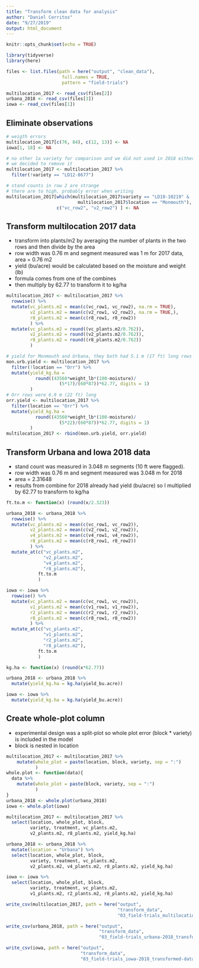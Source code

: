 ```yaml
---
title: "Transform clean data for analysis"
author: "Daniel Cerritos"
date: "9/27/2019"
output: html_document
---
```


```r
knitr::opts_chunk$set(echo = TRUE)
```

```r
library(tidyverse)
library(here)
```

```r
files <- list.files(path = here("output", "clean_data"), 
                     full.names = TRUE, 
                     pattern = "field-trials")

multilocation_2017 <- read_csv(files[2])
urbana_2018 <- read_csv(files[3])
iowa <- read_csv(files[1])
```

## Eliminate observations

```r
# weigth errors
multilocation_2017[c(76, 84), c(12, 13)] <- NA
iowa[1, 18] <- NA

# no other 1a variety for comparison and we did not used in 2018 either 
# we decided to remove it 
multilocation_2017 <- multilocation_2017 %>% 
  filter(!variety == "LD12-8677")

# stand counts in row 2 are strange
# there are to high, probably error when writing
multilocation_2017[which(multilocation_2017$variety == "LD10-10219" & 
                           multilocation_2017$location == "Monmouth"), 
                   c("vc_row2", "v2_row2") ] <- NA
```

## Transform multilocation 2017 data
- transform into plants/m2 by averaging the number of plants in the two rows and then divide by the area
- row width was 0.76 m and segment measured was 1 m for 2017 data, area = 0.76 m2  
- yield (bu/acre) would be calculated based on the moisture and weight (lb) 
- formula comes from one of the combines 
- then multiply by 62.77 to transform it to kg/ha

```r
multilocation_2017 <- multilocation_2017 %>% 
  rowwise() %>% 
  mutate(vc_plants.m2 = mean(c(vc_row1, vc_row2), na.rm = TRUE),
         v2_plants.m2 = mean(c(v2_row1, v2_row2), na.rm = TRUE,), 
         r8_plants.m2 = mean(c(r8_row1, r8_row2))
         ) %>% 
  mutate(vc_plants.m2 = round((vc_plants.m2/0.762)), 
         v2_plants.m2 = round((v2_plants.m2/0.762)), 
         r8_plants.m2 = round((r8_plants.m2/0.762))
         )

# yield for Monmouth and Urbana, they both had 5.1 m (17 ft) long rows
mon.urb.yield <- multilocation_2017 %>%
  filter(!location == "Orr") %>% 
  mutate(yield_kg.ha = 
           round((43560*weight_lb*(100-moisture)/
                    (5*17)/(60*87))*62.77, digits = 1)
         )
# Orr rows were 6.9 m (22 ft) long
orr.yield <- multilocation_2017 %>%
  filter(location == "Orr") %>% 
  mutate(yield_kg.ha = 
           round((43560*weight_lb*(100-moisture)/
                    (5*22)/(60*87))*62.77, digits = 1)
         )
multilocation_2017 <- rbind(mon.urb.yield, orr.yield)
```

## Transform Urbana and Iowa 2018 data
- stand count was measured in 3.048 m segments (10 ft were flagged). 
- row width was 0.76 m and segment measured was 3.048 m for 2018 
- area = 2.31648
- results from combine for 2018 already had yield (bu/acre) so I multiplied by 62.77 to transform to kg/ha

```r
ft.to.m <- function(x) (round(x/2.323))

urbana_2018 <- urbana_2018 %>% 
  rowwise() %>% 
  mutate(vc_plants.m2 = mean(c(vc_row1, vc_row2)), 
         v2_plants.m2 = mean(c(v2_row1, v2_row2)),
         v4_plants.m2 = mean(c(v4_row1, v4_row2)),
         r8_plants.m2 = mean(c(r8_row1, r8_row2))
         ) %>%
  mutate_at(c("vc_plants.m2", 
              "v2_plants.m2", 
              "v4_plants.m2", 
              "r8_plants.m2"), 
            ft.to.m
            )

iowa <- iowa %>% 
  rowwise() %>% 
  mutate(vc_plants.m2 = mean(c(vc_row1, vc_row2)), 
         v1_plants.m2 = mean(c(v1_row1, v1_row2)),
         r2_plants.m2 = mean(c(r2_row1, r2_row2)),
         r8_plants.m2 = mean(c(r8_row1, r8_row2))
         ) %>%
  mutate_at(c("vc_plants.m2", 
              "v1_plants.m2", 
              "r2_plants.m2", 
              "r8_plants.m2"), 
            ft.to.m
            )

kg.ha <- function(x) (round(x*62.77))

urbana_2018 <- urbana_2018 %>% 
  mutate(yield_kg.ha = kg.ha(yield_bu.acre))

iowa <- iowa %>% 
  mutate(yield_kg.ha = kg.ha(yield_bu.acre))
```

## Create whole-plot column 
- experimental design was a split-plot so whole plot error (block * variety) is included in the model 
- block is nested in location

```r
multilocation_2017 <- multilocation_2017 %>% 
    mutate(whole_plot = paste(location, block, variety, sep = ":")
           )
whole.plot <- function(data){
  data %>% 
    mutate(whole_plot = paste(block, variety, sep = ":")
           )
}
urbana_2018 <- whole.plot(urbana_2018)
iowa <- whole.plot(iowa)
```

```r
multilocation_2017 <- multilocation_2017 %>% 
  select(location, whole_plot, block, 
         variety, treatment, vc_plants.m2,
         v2_plants.m2, r8_plants.m2, yield_kg.ha)

urbana_2018 <- urbana_2018 %>% 
  mutate(location = "Urbana") %>% 
  select(location, whole_plot, block, 
         variety, treatment, vc_plants.m2,
         v2_plants.m2, v4_plants.m2, r8_plants.m2, yield_kg.ha)

iowa <- iowa %>% 
  select(location, whole_plot, block, 
         variety, treatment, vc_plants.m2,
         v1_plants.m2, r2_plants.m2, r8_plants.m2, yield_kg.ha)
```

```r
write_csv(multilocation_2017, path = here("output", 
                                          "transform_data", 
                                          "03_field-trials_multilocation-2017_transformed-data.csv"))

write_csv(urbana_2018, path = here("output", 
                                   "transform_data", 
                                   "03_field-trials_urbana-2018_transformed-data.csv"))

write_csv(iowa, path = here("output", 
                            "transform_data", 
                            "03_field-trials_iowa-2018_transformed-data.csv"))
```
